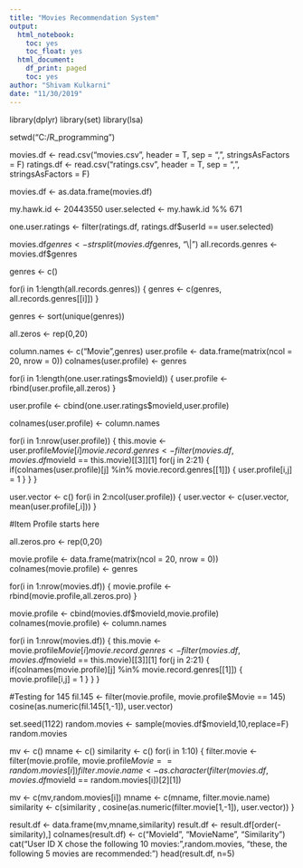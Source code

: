 ---
title: "Movies Recommendation System"
output:
  html_notebook:
    toc: yes
    toc_float: yes
  html_document:
    df_print: paged
    toc: yes
author: "Shivam Kulkarni"
date: "11/30/2019"
---

library(dplyr)
library(set)
library(lsa)

setwd("C:/R_programming")

movies.df <- read.csv("movies.csv", header = T, sep = ",", stringsAsFactors = F)
ratings.df <- read.csv("ratings.csv", header = T, sep = ",", stringsAsFactors = F)

movies.df <- as.data.frame(movies.df)

my.hawk.id <- 20443550
user.selected <- my.hawk.id %% 671

one.user.ratings <- filter(ratings.df, ratings.df$userId == user.selected)

movies.df$genres <- strsplit(movies.df$genres, "\\|")
all.records.genres <- movies.df$genres

genres <- c()

for(i in 1:length(all.records.genres))
{
  genres <- c(genres, all.records.genres[[i]])
}

genres <- sort(unique(genres))

all.zeros <- rep(0,20)

column.names <- c("Movie",genres)
user.profile <- data.frame(matrix(ncol = 20, nrow = 0))
colnames(user.profile) <- genres

for(i in 1:length(one.user.ratings$movieId))
{
  user.profile <- rbind(user.profile,all.zeros)
}


user.profile <- cbind(one.user.ratings$movieId,user.profile)

colnames(user.profile) <- column.names

for(i in 1:nrow(user.profile))
{
  this.movie <- user.profile$Movie[i]
  movie.record.genres <- filter(movies.df, movies.df$movieId == this.movie)[[3]][1]
  for(j in 2:21)
  {
    if(colnames(user.profile)[j] %in% movie.record.genres[[1]])
    {
      user.profile[i,j] = 1
    }
  }
}


user.vector <- c()
for(i in 2:ncol(user.profile))
{
  user.vector <- c(user.vector, mean(user.profile[,i]))
}

#Item Profile starts here

all.zeros.pro <- rep(0,20)

movie.profile <- data.frame(matrix(ncol = 20, nrow = 0))
colnames(movie.profile) <- genres

for(i in 1:nrow(movies.df))
{
  movie.profile <- rbind(movie.profile,all.zeros.pro)
}

movie.profile <- cbind(movies.df$movieId,movie.profile)
colnames(movie.profile) <- column.names

for(i in 1:nrow(movies.df))
{
  this.movie <- movie.profile$Movie[i]
  movie.record.genres <- filter(movies.df, movies.df$movieId == this.movie)[[3]][1]
  for(j in 2:21)
  {
    if(colnames(movie.profile)[j] %in% movie.record.genres[[1]])
    {
      movie.profile[i,j] = 1
    }
  }
}

#Testing for 145
fil.145 <- filter(movie.profile, movie.profile$Movie == 145)
cosine(as.numeric(fil.145[1,-1]), user.vector)

set.seed(1122)
random.movies <- sample(movies.df$movieId,10,replace=F)
random.movies


mv <- c()
mname <- c()
similarity <- c()
for(i in 1:10)
{
  filter.movie <- filter(movie.profile, movie.profile$Movie == random.movies[i])
  filter.movie.name <- as.character(filter(movies.df, movies.df$movieId == random.movies[i])[2][1])
 
  mv <- c(mv,random.movies[i])
  mname <- c(mname, filter.movie.name)
  similarity <- c(similarity , cosine(as.numeric(filter.movie[1,-1]), user.vector))
}

result.df <- data.frame(mv,mname,similarity)
result.df <- result.df[order(-similarity),]
colnames(result.df) <- c("MovieId", "MovieName", "Similarity")
cat("User ID X chose the following 10 movies:",random.movies, "\nOf these, the following 5 movies are recommended: ")
head(result.df, n=5)

